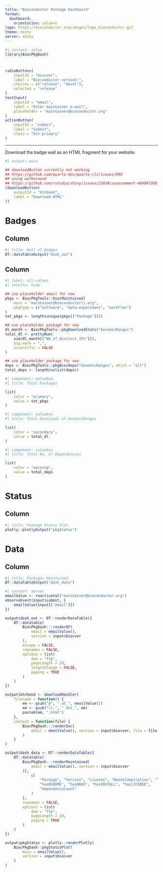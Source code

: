 ```yaml
---
title: "Bioconductor Package Dashboard"
format:
  dashboard:
    orientation: columns
logo: https://bioconductor.org/images/logo_bioconductor.gif
theme: minty
server: shiny
---
```


```r
#| context: setup
library(BiocPkgDash)
```

# {.sidebar}

```r
radioButtons(
    inputId = "biocver",
    label = "Bioconductor version:",
    choices = c("release", "devel"),
    selected = "release"
)
textInput(
    inputId = "email",
    label = "Enter maintainer e-mail",
    placeholder = "maintainer@bioconductor.org"
)
actionButton(
    inputId = "submit",
    label = "Submit",
    class = "btn-primary"
)
```

-------------------------------------------------------------------------------

Download the badge wall as an HTML fragment for your website:

```r
#| output: asis

## downloadButton currently not working
## https://github.com/quarto-dev/quarto-cli/issues/999
## using workaround
## https://github.com/rstudio/shiny/issues/2392#issuecomment-484097398
(downloadButton(
    outputId = "btnSend",
    label = "Download HTML"
))
```

# Badges

## Column {width="80%"}

```r
#| title: Wall of Badges
DT::dataTableOutput("dash_out")
```

## Column {width="20%"}

```r
#| label: all-values
#| results: hide

## use placeholder email for now
pkgs <- BiocPkgTools::biocMaintained(
    main = "maintainer@bioconductor\\.org",
    pkgType = c("software", "data-experiment", "workflow")
)
tot_pkgs <- length(unique(pkgs[["Package"]]))

## use placeholder package for now
dl_month <- BiocPkgTools::pkgDownloadStats("GenomicRanges")
total_dl <- prettyNum(
    sum(dl_month[["Nb_of_distinct_IPs"]]),
    big.mark = ",",
    scientific = FALSE
)

## use placeholder package for now
deps <- BiocPkgTools::pkgBiocDeps("GenomicRanges", which = "all")
total_deps <- length(unlist(deps))
```

```r
#| component: valuebox
#| title: Total Packages

list(
    color = "primary",
    value = tot_pkgs
)
```

```r
#| component: valuebox
#| title: Total Downloads of GenomicRanges

list(
    color = "secondary",
    value = total_dl
)
```

```r
#| component: valuebox
#| title: Total No. of Dependencies

list(
    color = "warning",
    value = total_deps
)
```

# Status

## Column {width="80%"}

```r
#| title: Package Status Plot
plotly::plotlyOutput("pkgStatus")
```

# Data

## Column {height="80%"}

```r
#| title: Packages Maintained
DT::dataTableOutput("dash_data")
```

```r
#| context: server
emailValue <- reactiveVal("maintainer@bioconductor.org")
observeEvent(input$submit, {
    emailValue(input[["email"]])
})

output$dash_out <- DT::renderDataTable({
    DT::datatable(
        BiocPkgDash:::renderDF(
            email = emailValue(),
            version = input$biocver
        ),
        escape = FALSE,
        rownames = FALSE,
        options = list(
            dom = "ftp",
            pageLength = 20,
            lengthChange = FALSE,
            paging = TRUE
        )
    )
})

output$btnSend <- downloadHandler(
    filename = function() {
        em <- gsub("@", "_at_", emailValue())
        em <- gsub("\\.", "_dot_", em)
        paste0(em, ".html")
    },
    content = function(file) {
        BiocPkgDash:::renderDoc(
            email = emailValue(), version = input$biocver, file = file
        )
    }
)

output$dash_data <- DT::renderDataTable({
    DT::datatable(
        BiocPkgDash:::renderMaintained(
            email = emailValue(), version = input$biocver
        )[,
            c(
                "Package", "Version", "License", "NeedsCompilation", "Title",
                "hasREADME", "hasNEWS", "hasINSTALL", "hasLICENSE",
                "dependencyCount"
            )
        ],
        rownames = FALSE,
        options = list(
            dom = "ftp",
            pageLength = 20,
            paging = TRUE
        )
    )
})

output$pkgStatus <- plotly::renderPlotly(
    BiocPkgDash::pkgStatusPlot(
        main = emailValue(),
        version = input$biocver
    )
)
```
